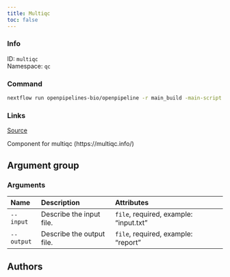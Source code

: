 ```yaml
---
title: Multiqc
toc: false
---
```


::: {.column-margin}

### Info

ID: `multiqc`  
Namespace: `qc`

### Command

```bash
nextflow run openpipelines-bio/openpipeline -r main_build -main-script target/nextflow/qc/multiqc/main.nf --help
```

### Links
[Source](https://github.com/openpipelines-bio/openpipeline/blob/main/src/qc/multiqc){.btn-action .btn-sm .btn-info .btn role="button"}
:::

Component for multiqc (https://multiqc.info/)


## Argument group

### Arguments



:::{.column-body-outset}
|Name       |Description               |Attributes                             |
|:----------|:-------------------------|:--------------------------------------|
|`--input`  |Describe the input file.  |`file`, required, example: "input.txt" |
|`--output` |Describe the output file. |`file`, required, example: "report"    |
:::

## Authors


